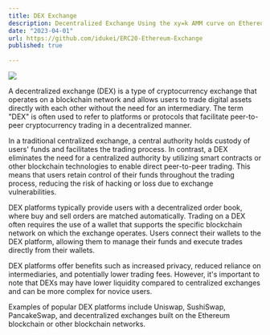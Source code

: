 ```yaml
---
title: DEX Exchange
description: Decentralized Exchange Using the xy=k AMM curve on Ethereum, Solidity, ethers.js, Next.js, Hyperlane, React and Web3Modal
date: "2023-04-01"
url: https://github.com/idukei/ERC20-Ethereum-Exchange
published: true
  
---
```



[![](/ICO.png)](https://github.com/idukei/ERC20-Ethereum-Exchange)

A decentralized exchange (DEX) is a type of cryptocurrency exchange that operates on a blockchain network and allows users to trade digital assets directly with each other without the need for an intermediary. The term "DEX" is often used to refer to platforms or protocols that facilitate peer-to-peer cryptocurrency trading in a decentralized manner.

In a traditional centralized exchange, a central authority holds custody of users' funds and facilitates the trading process. In contrast, a DEX eliminates the need for a centralized authority by utilizing smart contracts or other blockchain technologies to enable direct peer-to-peer trading. This means that users retain control of their funds throughout the trading process, reducing the risk of hacking or loss due to exchange vulnerabilities.

DEX platforms typically provide users with a decentralized order book, where buy and sell orders are matched automatically. Trading on a DEX often requires the use of a wallet that supports the specific blockchain network on which the exchange operates. Users connect their wallets to the DEX platform, allowing them to manage their funds and execute trades directly from their wallets.

DEX platforms offer benefits such as increased privacy, reduced reliance on intermediaries, and potentially lower trading fees. However, it's important to note that DEXs may have lower liquidity compared to centralized exchanges and can be more complex for novice users.

Examples of popular DEX platforms include Uniswap, SushiSwap, PancakeSwap, and decentralized exchanges built on the Ethereum blockchain or other blockchain networks.